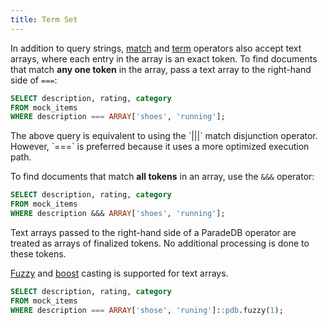 ```yaml
---
title: Term Set
---
```


In addition to query strings, [match](/v2/full-text/match) and [term](/v2/full-text/term) operators also accept text arrays,
where each entry in the array is an exact token. To find documents that match **any one token** in the array, pass a text array to the right-hand side of `===`:

```sql
SELECT description, rating, category
FROM mock_items
WHERE description === ARRAY['shoes', 'running'];
```

<Note>
  The above query is equivalent to using the `|||` match disjunction operator.
  However, `===` is preferred because it uses a more optimized execution path.
</Note>

To find documents that match **all tokens** in an array, use the `&&&` operator:

```sql
SELECT description, rating, category
FROM mock_items
WHERE description &&& ARRAY['shoes', 'running'];
```

<Note>
  Text arrays passed to the right-hand side of a ParadeDB operator are treated
  as arrays of finalized tokens. No additional processing is done to these
  tokens.
</Note>

[Fuzzy](/v2/full-text/fuzzy) and [boost](/v2/full-text/boost) casting is supported for text arrays.

```sql
SELECT description, rating, category
FROM mock_items
WHERE description === ARRAY['shose', 'runing']::pdb.fuzzy(1);
```
